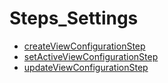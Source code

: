 
# Steps\_Settings

- [createViewConfigurationStep](../Steps_Settings/functions/core_flows.Settings.Steps_Settings.createViewConfigurationStep/page.mdx)
- [setActiveViewConfigurationStep](../Steps_Settings/functions/core_flows.Settings.Steps_Settings.setActiveViewConfigurationStep/page.mdx)
- [updateViewConfigurationStep](../Steps_Settings/functions/core_flows.Settings.Steps_Settings.updateViewConfigurationStep/page.mdx)
